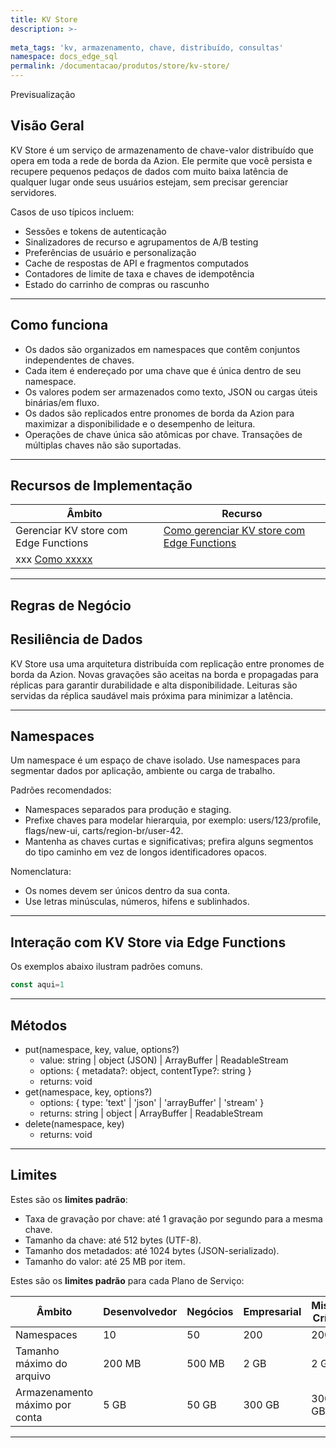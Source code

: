 ```yaml
---
title: KV Store
description: >-
  
meta_tags: 'kv, armazenamento, chave, distribuído, consultas'
namespace: docs_edge_sql
permalink: /documentacao/produtos/store/kv-store/
---
```



<Tag severity="info" client:only="vue">
  Previsualização
</Tag>


## Visão Geral

KV Store é um serviço de armazenamento de chave-valor distribuído que opera em toda a rede de borda da Azion. Ele permite que você persista e recupere pequenos pedaços de dados com muito baixa latência de qualquer lugar onde seus usuários estejam, sem precisar gerenciar servidores.

Casos de uso típicos incluem:

- Sessões e tokens de autenticação
- Sinalizadores de recurso e agrupamentos de A/B testing
- Preferências de usuário e personalização
- Cache de respostas de API e fragmentos computados
- Contadores de limite de taxa e chaves de idempotência
- Estado do carrinho de compras ou rascunho

---

## Como funciona

- Os dados são organizados em namespaces que contêm conjuntos independentes de chaves.
- Cada item é endereçado por uma chave que é única dentro de seu namespace.
- Os valores podem ser armazenados como texto, JSON ou cargas úteis binárias/em fluxo.
- Os dados são replicados entre pronomes de borda da Azion para maximizar a disponibilidade e o desempenho de leitura.
- Operações de chave única são atômicas por chave. Transações de múltiplas chaves não são suportadas.

---

## Recursos de Implementação

| Âmbito | Recurso |
| ----- | -------- |
| Gerenciar KV store com Edge Functions | [Como gerenciar KV store com Edge Functions](/pt-br/documentacao/produtos/guias/kv-store/gerenciar-com-funcoes/) |
| xxx [Como xxxxx](xxxxxx/) |
---

## Regras de Negócio

## Resiliência de Dados

KV Store usa uma arquitetura distribuída com replicação entre pronomes de borda da Azion. Novas gravações são aceitas na borda e propagadas para réplicas para garantir durabilidade e alta disponibilidade. Leituras são servidas da réplica saudável mais próxima para minimizar a latência.


---

## Namespaces

Um namespace é um espaço de chave isolado. Use namespaces para segmentar dados por aplicação, ambiente ou carga de trabalho.

Padrões recomendados:

- Namespaces separados para produção e staging.
- Prefixe chaves para modelar hierarquia, por exemplo: users/123/profile, flags/new-ui, carts/region-br/user-42.
- Mantenha as chaves curtas e significativas; prefira alguns segmentos do tipo caminho em vez de longos identificadores opacos.

Nomenclatura:

- Os nomes devem ser únicos dentro da sua conta.
- Use letras minúsculas, números, hifens e sublinhados.

---

## Interação com KV Store via Edge Functions

Os exemplos abaixo ilustram padrões comuns.

```js
const aqui=1
```

---

## Métodos

- put(namespace, key, value, options?)
  - value: string | object (JSON) | ArrayBuffer | ReadableStream
  - options: { metadata?: object, contentType?: string }
  - returns: void
- get(namespace, key, options?)
  - options: { type: 'text' | 'json' | 'arrayBuffer' | 'stream' }
  - returns: string | object | ArrayBuffer | ReadableStream
- delete(namespace, key)
  - returns: void



---

## Limites

Estes são os **limites padrão**:

- Taxa de gravação por chave: até 1 gravação por segundo para a mesma chave.
- Tamanho da chave: até 512 bytes (UTF-8).
- Tamanho dos metadados: até 1024 bytes (JSON-serializado).
- Tamanho do valor: até 25 MB por item.


Estes são os **limites padrão** para cada Plano de Serviço:

| Âmbito | Desenvolvedor | Negócios | Empresarial | Missão Crítica |
| ----- | --------- | -------- | ---------- | ---------------- |
| Namespaces | 10 | 50 | 200 | 200 |
| Tamanho máximo do arquivo | 200 MB | 500 MB | 2 GB | 2 GB |
| Armazenamento máximo por conta | 5 GB | 50 GB | 300 GB | 300 GB |

---
